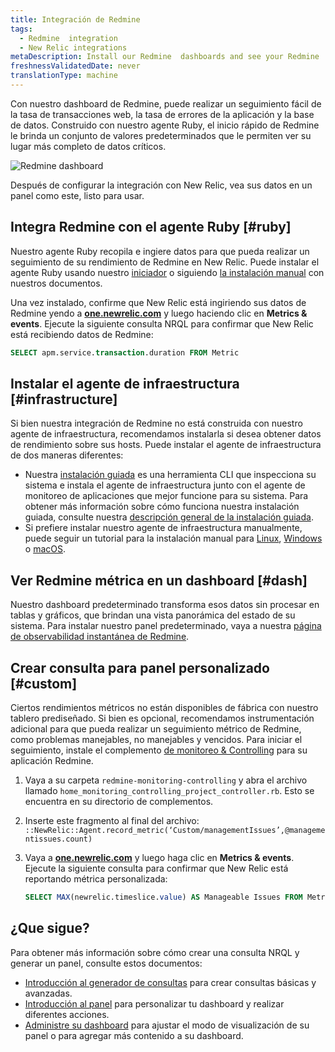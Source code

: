 ```yaml
---
title: Integración de Redmine
tags:
  - Redmine  integration
  - New Relic integrations
metaDescription: Install our Redmine  dashboards and see your Redmine  data in New Relic.
freshnessValidatedDate: never
translationType: machine
---
```


Con nuestro dashboard de Redmine, puede realizar un seguimiento fácil de la tasa de transacciones web, la tasa de errores de la aplicación y la base de datos. Construido con nuestro agente Ruby, el inicio rápido de Redmine le brinda un conjunto de valores predeterminados <InlinePopover type="dashboards"/>que le permiten ver su lugar más completo de datos críticos.

<img
  src="/images/infrastructure_screenshot-crop_redmine-io-dash.webp"
  title="Redmine dashboard"
  alt="Redmine dashboard"
/>

<figcaption>
  Después de configurar la integración con New Relic, vea sus datos en un panel como este, listo para usar.
</figcaption>

## Integra Redmine con el agente Ruby [#ruby]

Nuestro agente Ruby recopila e ingiere datos para que pueda realizar un seguimiento de su rendimiento de Redmine en New Relic. Puede instalar el agente Ruby usando nuestro [iniciador](https://one.newrelic.com/marketplace?account=1&state=eb17d004-3569-306a-d693-9506d3d0cf4e) o siguiendo [la instalación manual](/docs/apm/agents/ruby-agent/installation/install-new-relic-ruby-agent) con nuestros documentos.

Una vez instalado, confirme que New Relic está ingiriendo sus datos de Redmine yendo a <DNT>**[one.newrelic.com](https://one.newrelic.com/all-capaibilities)**</DNT> y luego haciendo clic en <DNT>**Metrics & events**</DNT>. Ejecute la siguiente consulta NRQL para confirmar que New Relic está recibiendo datos de Redmine:

```sql
SELECT apm.service.transaction.duration FROM Metric
```

## Instalar el agente de infraestructura [#infrastructure]

Si bien nuestra integración de Redmine no está construida con nuestro agente de infraestructura, recomendamos instalarla si desea obtener datos de rendimiento sobre sus hosts. Puede instalar el agente de infraestructura de dos maneras diferentes:

* Nuestra [instalación guiada](https://one.newrelic.com/nr1-core?state=4f81feab-35f7-e97e-9903-52510f8542bd) es una herramienta CLI que inspecciona su sistema e instala el agente de infraestructura junto con el agente de monitoreo de aplicaciones que mejor funcione para su sistema. Para obtener más información sobre cómo funciona nuestra instalación guiada, consulte nuestra [descripción general de la instalación guiada](/docs/infrastructure/host-integrations/installation/new-relic-guided-install-overview).
* Si prefiere instalar nuestro agente de infraestructura manualmente, puede seguir un tutorial para la instalación manual para [Linux](/docs/infrastructure/install-infrastructure-agent/linux-installation/install-infrastructure-monitoring-agent-linux), [Windows](/docs/infrastructure/install-infrastructure-agent/windows-installation/install-infrastructure-monitoring-agent-windows/) o [macOS](/docs/infrastructure/install-infrastructure-agent/macos-installation/install-infrastructure-monitoring-agent-macos/).

## Ver Redmine métrica en un dashboard [#dash]

Nuestro dashboard predeterminado transforma esos datos sin procesar en tablas y gráficos, que brindan una vista panorámica del estado de su sistema. Para instalar nuestro panel predeterminado, vaya a nuestra [página de observabilidad instantánea de Redmine](https://newrelic.com/instant-observability/redmine).

## Crear consulta para panel personalizado [#custom]

Ciertos rendimientos métricos no están disponibles de fábrica con nuestro tablero prediseñado. Si bien es opcional, recomendamos instrumentación adicional para que pueda realizar un seguimiento métrico de Redmine, como problemas manejables, no manejables y vencidos. Para iniciar el seguimiento, instale el complemento [de monitoreo & Controlling](https://www.redmine.org/plugins/monitoring-controlling) para su aplicación Redmine.

1. Vaya a su carpeta `redmine-monitoring-controlling` y abra el archivo llamado `home_monitoring_controlling_project_controller.rb`. Esto se encuentra en su directorio de complementos.

2. Inserte este fragmento al final del archivo: `::NewRelic::Agent.record_metric(‘Custom/managementIssues’,@managementissues.count)`

3. Vaya a <DNT>**[one.newrelic.com](https://one.newrelic.com/all-capabilities)**</DNT> y luego haga clic en <DNT>**Metrics & events**</DNT>. Ejecute la siguiente consulta para confirmar que New Relic está reportando métrica personalizada:

   ```sql
   SELECT MAX(newrelic.timeslice.value) AS Manageable Issues FROM Metric WHERE metricTimesliceName like '%Custom/managementissues%'
   ```

## ¿Que sigue?

Para obtener más información sobre cómo crear una consulta NRQL y generar un panel, consulte estos documentos:

* [Introducción al generador de consultas](/docs/query-your-data/explore-query-data/query-builder/introduction-query-builder) para crear consultas básicas y avanzadas.
* [Introducción al panel](/docs/query-your-data/explore-query-data/dashboards/introduction-dashboards) para personalizar tu dashboard y realizar diferentes acciones.
* [Administre su dashboard](/docs/query-your-data/explore-query-data/dashboards/manage-your-dashboard) para ajustar el modo de visualización de su panel o para agregar más contenido a su dashboard.
